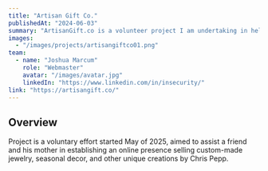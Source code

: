 ---
title: "Artisan Gift Co."
publishedAt: "2024-06-03"
summary: "ArtisanGift.co is a volunteer project I am undertaking in helping a friend's mother to establish an online store featuring custom made jewelry and decor."
images:
  - "/images/projects/artisangiftco01.png"
team:
  - name: "Joshua Marcum"
    role: "Webmaster"
    avatar: "/images/avatar.jpg"
    linkedIn: "https://www.linkedin.com/in/insecurity/"
link: "https://artisangift.co/"
---

## Overview

Project is a voluntary effort started May of 2025, aimed to assist a friend and his mother in establishing an online presence selling custom-made jewelry, seasonal decor, and other unique creations by Chris Pepp. 

